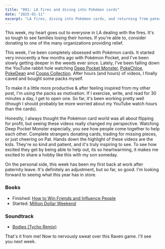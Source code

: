 ```yaml
---
title: "001: LA fires and diving into Pokémon cards"
date: "2025-01-11"
excerpt: "LA fires, diving into Pokémon cards, and returning from paternity leave"
---
```


This week, my heart goes out to everyone in LA dealing with the fires. It's so tough to see families losing their homes. If you're able to, consider donating to one of the many organizations providing relief.

This week, I've been completely obsessed with Pokémon cards. It started very innocently a few months ago with Pokémon Pocket, and I've been slowly getting deeper in the weeds ever since. Lately, I've been falling down the YouTube rabbit hole watching [Deep Pocket Monster](https://www.youtube.com/c/DeepPocketMonster), [PokeChloe](https://www.youtube.com/@PokiChloe), [PokeDean](https://www.youtube.com/@PokeDean) and [Coops Collection](https://www.youtube.com/@CoopsCollection). After hours (and hours) of videos, I finally caved and bought some packs myself.

To make it a little more productive & after feeling inspired from my other post, I'm using the packs as motivation. If I exercise, write, and read for 30 minutes a day, I get to open one. So far, it's been working pretty well (though I should probably be more worried about my YouTube watch hours than the cards).

Honestly, I always thought the Pokémon card world was all about flipping for profit, but seeing these videos really changed my perspective. Watching Deep Pocket Monster especially, you see how people come together to help each other. Complete strangers donating cards, trading for missing pieces, or just cheering on Pat. Hands down the highlight of these videos are the kids. They're so kind and patient, and it's truly inspiring to see. To see how excited they get by being able to help out, its so heartwarming, it makes me excited to share a hobby like this with my son someday.

On the personal side, this week has been my first back at work after paternity leave. It's definitely an adjustment, but so far, so good. I'm looking forward to seeing what this year has in store.

### Books
- Finished: [How to Win Friends and Influence People](https://www.thriftbooks.com/w/how-to-win-friends-and-influence-people-by-dale-carnegie/249355/item/25704217/?utm_source=google&utm_medium=cpc&utm_campaign=shopping_new_condition_books_high_14637440387&utm_adgroup=&utm_term=&utm_content=593819619485&gad_source=1&gbraid=0AAAAADwY45hHLPLjUTm1IYUpXOdly2F9Y&gclid=Cj0KCQiAyoi8BhDvARIsAO_CDsDL067tu32kXgmwsoCAsbI7U3-w1HDVc9L2BaZYEhvM2qPiBcqZS_EaAqoqEALw_wcB#idiq=3997323&edition=2262187)
- Started: [Million Dollar Weekend](https://noahkagan.com/mdwbook/)

### Soundtrack
- [Bodies (Tycho Remix)](https://www.youtube.com/watch?v=rJxZQSDyQxE)

That's it from me! Now to nervously sweat over this Raven game. I'll see you next week. 